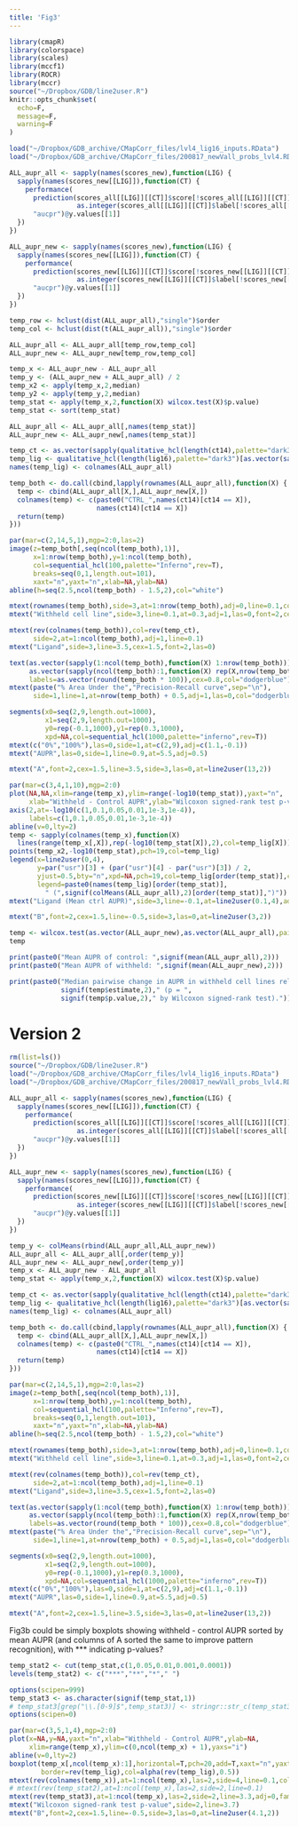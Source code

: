 ```yaml
---
title: 'Fig3'
---
```


```r
library(cmapR)
library(colorspace)
library(scales)
library(mccf1)
library(ROCR)
library(mccr)
source("~/Dropbox/GDB/line2user.R")
knitr::opts_chunk$set(
  echo=F,
  message=F,
  warning=F
)
```


```r
load("~/Dropbox/GDB_archive/CMapCorr_files/lvl4_lig16_inputs.RData")
load("~/Dropbox/GDB_archive/CMapCorr_files/200817_newVall_probs_lvl4.RData")
```


```r
ALL_aupr_all <- sapply(names(scores_new),function(LIG) {
  sapply(names(scores_new[[LIG]]),function(CT) {
    performance(
      prediction(scores_all[[LIG]][[CT]]$score[!scores_all[[LIG]][[CT]]$train],
                 as.integer(scores_all[[LIG]][[CT]]$label[!scores_all[[LIG]][[CT]]$train])),
      "aucpr")@y.values[[1]]
  })
})

ALL_aupr_new <- sapply(names(scores_new),function(LIG) {
  sapply(names(scores_new[[LIG]]),function(CT) {
    performance(
      prediction(scores_new[[LIG]][[CT]]$score[!scores_new[[LIG]][[CT]]$train],
                 as.integer(scores_new[[LIG]][[CT]]$label[!scores_new[[LIG]][[CT]]$train])),
      "aucpr")@y.values[[1]]
  })
})

temp_row <- hclust(dist(ALL_aupr_all),"single")$order
temp_col <- hclust(dist(t(ALL_aupr_all)),"single")$order

ALL_aupr_all <- ALL_aupr_all[temp_row,temp_col]
ALL_aupr_new <- ALL_aupr_new[temp_row,temp_col]

temp_x <- ALL_aupr_new - ALL_aupr_all
temp_y <- (ALL_aupr_new + ALL_aupr_all) / 2
temp_x2 <- apply(temp_x,2,median)
temp_y2 <- apply(temp_y,2,median)
temp_stat <- apply(temp_x,2,function(X) wilcox.test(X)$p.value)
temp_stat <- sort(temp_stat)

ALL_aupr_all <- ALL_aupr_all[,names(temp_stat)]
ALL_aupr_new <- ALL_aupr_new[,names(temp_stat)]
```


```r
temp_ct <- as.vector(sapply(qualitative_hcl(length(ct14),palette="dark3"),rep,2))
temp_lig <- qualitative_hcl(length(lig16),palette="dark3")[as.vector(sapply(1:8,function(X) c(X,X + 8)))]
names(temp_lig) <- colnames(ALL_aupr_all)

temp_both <- do.call(cbind,lapply(rownames(ALL_aupr_all),function(X) { 
  temp <- cbind(ALL_aupr_all[X,],ALL_aupr_new[X,]) 
  colnames(temp) <- c(paste0("CTRL_",names(ct14)[ct14 == X]),
                      names(ct14)[ct14 == X])
  return(temp)
}))

par(mar=c(2,14,5,1),mgp=2:0,las=2)
image(z=temp_both[,seq(ncol(temp_both),1)],
      x=1:nrow(temp_both),y=1:ncol(temp_both),
      col=sequential_hcl(100,palette="Inferno",rev=T),
      breaks=seq(0,1,length.out=101),
      xaxt="n",yaxt="n",xlab=NA,ylab=NA)
abline(h=seq(2.5,ncol(temp_both) - 1.5,2),col="white")

mtext(rownames(temp_both),side=3,at=1:nrow(temp_both),adj=0,line=0.1,col=temp_lig)
mtext("Withheld cell line",side=3,line=0.1,at=0.3,adj=1,las=0,font=2,cex=1.5)

mtext(rev(colnames(temp_both)),col=rev(temp_ct),
      side=2,at=1:ncol(temp_both),adj=1,line=0.1)
mtext("Ligand",side=3,line=3.5,cex=1.5,font=2,las=0)

text(as.vector(sapply(1:ncol(temp_both),function(X) 1:nrow(temp_both))),
     as.vector(sapply(ncol(temp_both):1,function(X) rep(X,nrow(temp_both)))),
     labels=as.vector(round(temp_both * 100)),cex=0.8,col="dodgerblue")
mtext(paste("% Area Under the","Precision-Recall curve",sep="\n"),
      side=1,line=1,at=nrow(temp_both) + 0.5,adj=1,las=0,col="dodgerblue")

segments(x0=seq(2,9,length.out=1000),
         x1=seq(2,9,length.out=1000),
         y0=rep(-0.1,1000),y1=rep(0.3,1000),
         xpd=NA,col=sequential_hcl(1000,palette="inferno",rev=T))
mtext(c("0%","100%"),las=0,side=1,at=c(2,9),adj=c(1.1,-0.1))
mtext("AUPR",las=0,side=1,line=0.9,at=5.5,adj=0.5)

mtext("A",font=2,cex=1.5,line=3.5,side=3,las=0,at=line2user(13,2))
```

```r
par(mar=c(3,4,1,10),mgp=2:0)
plot(NA,NA,xlim=range(temp_x),ylim=range(-log10(temp_stat)),yaxt="n",
     xlab="Withheld - Control AUPR",ylab="Wilcoxon signed-rank test p-value")
axis(2,at=-log10(c(1,0.1,0.05,0.01,1e-3,1e-4)),
     labels=c(1,0.1,0.05,0.01,1e-3,1e-4))
abline(v=0,lty=2)
temp <- sapply(colnames(temp_x),function(X) 
  lines(range(temp_x[,X]),rep(-log10(temp_stat[X]),2),col=temp_lig[X]))
points(temp_x2,-log10(temp_stat),pch=19,col=temp_lig)
legend(x=line2user(0,4),
       y=par("usr")[3] + (par("usr")[4] - par("usr")[3]) / 2,
       yjust=0.5,bty="n",xpd=NA,pch=19,col=temp_lig[order(temp_stat)],cex=0.98,
       legend=paste0(names(temp_lig)[order(temp_stat)],
         " (",signif(colMeans(ALL_aupr_all),2)[order(temp_stat)],")"))
mtext("Ligand (Mean ctrl AUPR)",side=3,line=-0.1,at=line2user(0.1,4),adj=0)

mtext("B",font=2,cex=1.5,line=-0.5,side=3,las=0,at=line2user(3,2))
```

```r
temp <- wilcox.test(as.vector(ALL_aupr_new),as.vector(ALL_aupr_all),paired=T,conf.int=T)
temp

print(paste0("Mean AUPR of control: ",signif(mean(ALL_aupr_all),2)))
print(paste0("Mean AUPR of withheld: ",signif(mean(ALL_aupr_new),2)))

print(paste0("Median pairwise change in AUPR in withheld cell lines relative to control was ",
             signif(temp$estimate,2)," (p = ",
             signif(temp$p.value,2)," by Wilcoxon signed-rank test)."))
```


# Version 2

```r
rm(list=ls())
source("~/Dropbox/GDB/line2user.R")
load("~/Dropbox/GDB_archive/CMapCorr_files/lvl4_lig16_inputs.RData")
load("~/Dropbox/GDB_archive/CMapCorr_files/200817_newVall_probs_lvl4.RData")
```


```r
ALL_aupr_all <- sapply(names(scores_new),function(LIG) {
  sapply(names(scores_new[[LIG]]),function(CT) {
    performance(
      prediction(scores_all[[LIG]][[CT]]$score[!scores_all[[LIG]][[CT]]$train],
                 as.integer(scores_all[[LIG]][[CT]]$label[!scores_all[[LIG]][[CT]]$train])),
      "aucpr")@y.values[[1]]
  })
})

ALL_aupr_new <- sapply(names(scores_new),function(LIG) {
  sapply(names(scores_new[[LIG]]),function(CT) {
    performance(
      prediction(scores_new[[LIG]][[CT]]$score[!scores_new[[LIG]][[CT]]$train],
                 as.integer(scores_new[[LIG]][[CT]]$label[!scores_new[[LIG]][[CT]]$train])),
      "aucpr")@y.values[[1]]
  })
})

temp_y <- colMeans(rbind(ALL_aupr_all,ALL_aupr_new))
ALL_aupr_all <- ALL_aupr_all[,order(temp_y)]
ALL_aupr_new <- ALL_aupr_new[,order(temp_y)]
temp_x <- ALL_aupr_new - ALL_aupr_all
temp_stat <- apply(temp_x,2,function(X) wilcox.test(X)$p.value)
```


```r
temp_ct <- as.vector(sapply(qualitative_hcl(length(ct14),palette="dark3"),rep,2))
temp_lig <- qualitative_hcl(length(lig16),palette="dark3")[as.vector(sapply(1:8,function(X) c(X,X + 8)))]
names(temp_lig) <- colnames(ALL_aupr_all)

temp_both <- do.call(cbind,lapply(rownames(ALL_aupr_all),function(X) { 
  temp <- cbind(ALL_aupr_all[X,],ALL_aupr_new[X,]) 
  colnames(temp) <- c(paste0("CTRL_",names(ct14)[ct14 == X]),
                      names(ct14)[ct14 == X])
  return(temp)
}))

par(mar=c(2,14,5,1),mgp=2:0,las=2)
image(z=temp_both[,seq(ncol(temp_both),1)],
      x=1:nrow(temp_both),y=1:ncol(temp_both),
      col=sequential_hcl(100,palette="Inferno",rev=T),
      breaks=seq(0,1,length.out=101),
      xaxt="n",yaxt="n",xlab=NA,ylab=NA)
abline(h=seq(2.5,ncol(temp_both) - 1.5,2),col="white")

mtext(rownames(temp_both),side=3,at=1:nrow(temp_both),adj=0,line=0.1,col=temp_lig)
mtext("Withheld cell line",side=3,line=0.1,at=0.3,adj=1,las=0,font=2,cex=1.5)

mtext(rev(colnames(temp_both)),col=rev(temp_ct),
      side=2,at=1:ncol(temp_both),adj=1,line=0.1)
mtext("Ligand",side=3,line=3.5,cex=1.5,font=2,las=0)

text(as.vector(sapply(1:ncol(temp_both),function(X) 1:nrow(temp_both))),
     as.vector(sapply(ncol(temp_both):1,function(X) rep(X,nrow(temp_both)))),
     labels=as.vector(round(temp_both * 100)),cex=0.8,col="dodgerblue")
mtext(paste("% Area Under the","Precision-Recall curve",sep="\n"),
      side=1,line=1,at=nrow(temp_both) + 0.5,adj=1,las=0,col="dodgerblue")

segments(x0=seq(2,9,length.out=1000),
         x1=seq(2,9,length.out=1000),
         y0=rep(-0.1,1000),y1=rep(0.3,1000),
         xpd=NA,col=sequential_hcl(1000,palette="inferno",rev=T))
mtext(c("0%","100%"),las=0,side=1,at=c(2,9),adj=c(1.1,-0.1))
mtext("AUPR",las=0,side=1,line=0.9,at=5.5,adj=0.5)

mtext("A",font=2,cex=1.5,line=3.5,side=3,las=0,at=line2user(13,2))
```

Fig3b could be simply boxplots showing withheld - control AUPR sorted by mean AUPR (and columns of A sorted the same to improve pattern recognition), with *** indicating p-values?  

```r
temp_stat2 <- cut(temp_stat,c(1,0.05,0.01,0.001,0.0001))
levels(temp_stat2) <- c("***","**","*"," ")

options(scipen=999)
temp_stat3 <- as.character(signif(temp_stat,1))
# temp_stat3[grep("\\.[0-9]$",temp_stat3)] <- stringr::str_c(temp_stat3[grep("\\.[0-9]$",temp_stat3)],"0")
options(scipen=0)

par(mar=c(3,5,1,4),mgp=2:0)
plot(x=NA,y=NA,yaxt="n",xlab="Withheld - Control AUPR",ylab=NA,
     xlim=range(temp_x),ylim=c(0,ncol(temp_x) + 1),yaxs="i")
abline(v=0,lty=2)
boxplot(temp_x[,ncol(temp_x):1],horizontal=T,pch=20,add=T,xaxt="n",yaxt="n",
        border=rev(temp_lig),col=alpha(rev(temp_lig),0.5))
mtext(rev(colnames(temp_x)),at=1:ncol(temp_x),las=2,side=4,line=0.1,col=temp_lig)
# mtext(rev(temp_stat2),at=1:ncol(temp_x),las=2,side=2,line=0.1)
mtext(rev(temp_stat3),at=1:ncol(temp_x),las=2,side=2,line=3.3,adj=0,family="mono")
mtext("Wilcoxon signed-rank test p-value",side=2,line=3.7)
mtext("B",font=2,cex=1.5,line=-0.5,side=3,las=0,at=line2user(4.1,2))
```


